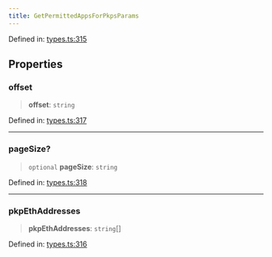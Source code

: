 ```yaml
---
title: GetPermittedAppsForPkpsParams
---
```


Defined in: [types.ts:315](https://github.com/LIT-Protocol/Vincent/blob/73da7c01d4eb076a0ff8650f85c7adf29f486588/packages/libs/contracts-sdk/src/types.ts#L315)

## Properties

### offset

> **offset**: `string`

Defined in: [types.ts:317](https://github.com/LIT-Protocol/Vincent/blob/73da7c01d4eb076a0ff8650f85c7adf29f486588/packages/libs/contracts-sdk/src/types.ts#L317)

***

### pageSize?

> `optional` **pageSize**: `string`

Defined in: [types.ts:318](https://github.com/LIT-Protocol/Vincent/blob/73da7c01d4eb076a0ff8650f85c7adf29f486588/packages/libs/contracts-sdk/src/types.ts#L318)

***

### pkpEthAddresses

> **pkpEthAddresses**: `string`[]

Defined in: [types.ts:316](https://github.com/LIT-Protocol/Vincent/blob/73da7c01d4eb076a0ff8650f85c7adf29f486588/packages/libs/contracts-sdk/src/types.ts#L316)
